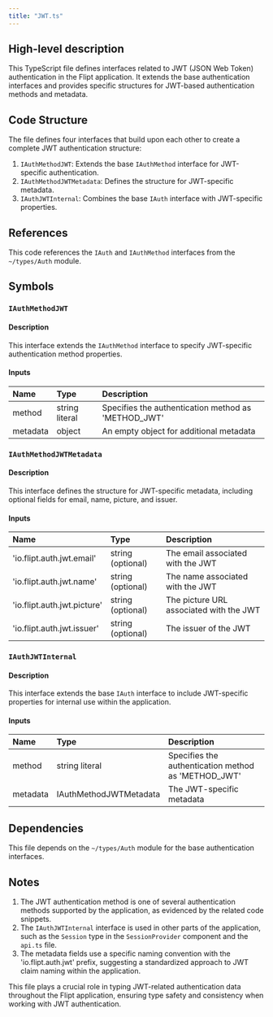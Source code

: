 ```yaml
---
title: "JWT.ts"
---
```


## High-level description
This TypeScript file defines interfaces related to JWT (JSON Web Token) authentication in the Flipt application. It extends the base authentication interfaces and provides specific structures for JWT-based authentication methods and metadata.

## Code Structure
The file defines four interfaces that build upon each other to create a complete JWT authentication structure:
1. `IAuthMethodJWT`: Extends the base `IAuthMethod` interface for JWT-specific authentication.
2. `IAuthMethodJWTMetadata`: Defines the structure for JWT-specific metadata.
3. `IAuthJWTInternal`: Combines the base `IAuth` interface with JWT-specific properties.

## References
This code references the `IAuth` and `IAuthMethod` interfaces from the `~/types/Auth` module.

## Symbols

### `IAuthMethodJWT`
#### Description
This interface extends the `IAuthMethod` interface to specify JWT-specific authentication method properties.

#### Inputs
| Name | Type | Description |
|:-----|:-----|:------------|
| method | string literal | Specifies the authentication method as 'METHOD_JWT' |
| metadata | object | An empty object for additional metadata |

### `IAuthMethodJWTMetadata`
#### Description
This interface defines the structure for JWT-specific metadata, including optional fields for email, name, picture, and issuer.

#### Inputs
| Name | Type | Description |
|:-----|:-----|:------------|
| 'io.flipt.auth.jwt.email' | string (optional) | The email associated with the JWT |
| 'io.flipt.auth.jwt.name' | string (optional) | The name associated with the JWT |
| 'io.flipt.auth.jwt.picture' | string (optional) | The picture URL associated with the JWT |
| 'io.flipt.auth.jwt.issuer' | string (optional) | The issuer of the JWT |

### `IAuthJWTInternal`
#### Description
This interface extends the base `IAuth` interface to include JWT-specific properties for internal use within the application.

#### Inputs
| Name | Type | Description |
|:-----|:-----|:------------|
| method | string literal | Specifies the authentication method as 'METHOD_JWT' |
| metadata | IAuthMethodJWTMetadata | The JWT-specific metadata |

## Dependencies
This file depends on the `~/types/Auth` module for the base authentication interfaces.

## Notes
1. The JWT authentication method is one of several authentication methods supported by the application, as evidenced by the related code snippets.
2. The `IAuthJWTInternal` interface is used in other parts of the application, such as the `Session` type in the `SessionProvider` component and the `api.ts` file.
3. The metadata fields use a specific naming convention with the 'io.flipt.auth.jwt' prefix, suggesting a standardized approach to JWT claim naming within the application.

This file plays a crucial role in typing JWT-related authentication data throughout the Flipt application, ensuring type safety and consistency when working with JWT authentication.